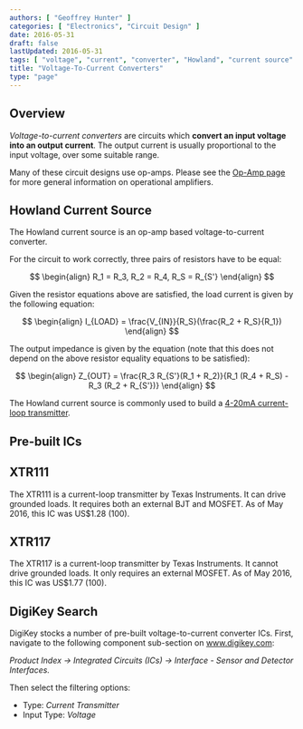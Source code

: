 ```yaml
---
authors: [ "Geoffrey Hunter" ]
categories: [ "Electronics", "Circuit Design" ]
date: 2016-05-31
draft: false
lastUpdated: 2016-05-31
tags: [ "voltage", "current", "converter", "Howland", "current source" ]
title: "Voltage-To-Current Converters"
type: "page"
---
```



## Overview

_Voltage-to-current converters_ are circuits which **convert an input voltage into an output current**. The output current is usually proportional to the input voltage, over some suitable range.

Many of these circuit designs use op-amps. Please see the [Op-Amp page](/electronics/components/op-amps) for more general information on operational amplifiers.

## Howland Current Source

The Howland current source is an op-amp based voltage-to-current converter.

For the circuit to work correctly, three pairs of resistors have to be equal:

$$
\begin{align}
R_1 = R_3, R_2 = R_4, R_S = R_{S'}
\end{align}
$$

Given the resistor equations above are satisfied, the load current is given by the following equation:

$$
\begin{align}
I_{LOAD} = \frac{V_{IN}}{R_S}(\frac{R_2 + R_S}{R_1})
\end{align}
$$

The output impedance is given by the equation (note that this does not depend on the above resistor equality equations to be satisfied):

$$
\begin{align}
Z_{OUT} = \frac{R_3 R_{S'}(R_1 + R_2)}{R_1 (R_4 + R_S) - R_3 (R_2 + R_{S'})}
\end{align}
$$

The Howland current source is commonly used to build a [4-20mA current-loop transmitter](/electronics/communication-protocols/4-20ma-current-loops).

## Pre-built ICs

## XTR111

The XTR111 is a current-loop transmitter by Texas Instruments. It can drive grounded loads. It requires both an external BJT and MOSFET. As of May 2016, this IC was US$1.28 (100).

## XTR117

The XTR117 is a current-loop transmitter by Texas Instruments. It cannot drive grounded loads. It only requires an external MOSFET. As of May 2016, this IC was US$1.77 (100).

## DigiKey Search

DigiKey stocks a number of pre-built voltage-to-current converter ICs. First, navigate to the following component sub-section on www.digikey.com:

_Product Index -> Integrated Circuits (ICs) -> Interface - Sensor and Detector Interfaces._

Then select the filtering options:

* Type: _Current Transmitter_
* Input Type: _Voltage_
